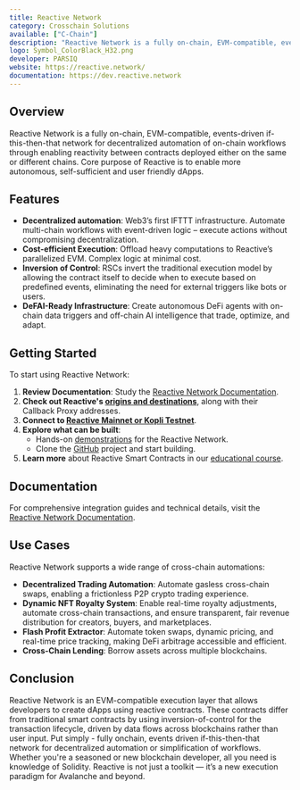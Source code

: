 ```yaml
---
title: Reactive Network
category: Crosschain Solutions
available: ["C-Chain"]
description: "Reactive Network is a fully on-chain, EVM-compatible, events-driven if-this-then-that network for decentralized automation of on-chain workflows through enabling reactivity between contracts deployed either on the same or different chains."
logo: Symbol_ColorBlack_H32.png
developer: PARSIQ
website: https://reactive.network/
documentation: https://dev.reactive.network
---
```


## Overview

Reactive Network is a fully on-chain, EVM-compatible, events-driven if-this-then-that network for decentralized automation of on-chain workflows through enabling reactivity between contracts deployed either on the same or different chains. Core purpose of Reactive is to enable more autonomous, self-sufficient and user friendly dApps.

## Features

- **Decentralized automation**: Web3’s first IFTTT infrastructure. Automate multi-chain workflows with event-driven logic – execute actions without compromising decentralization.
- **Cost-efficient Execution**: Offload heavy computations to Reactive’s parallelized EVM. Complex logic at minimal cost.
- **Inversion of Control**: RSCs invert the traditional execution model by allowing the contract itself to decide when to execute based on predefined events, eliminating the need for external triggers like bots or users.
- **DeFAI-Ready Infrastructure**: Create autonomous DeFi agents with on-chain data triggers and off-chain AI intelligence that trade, optimize, and adapt.

## Getting Started

To start using Reactive Network:

1. **Review Documentation**: Study the [Reactive Network Documentation](https://dev.reactive.network).
2. **Check out Reactive's [origins and destinations](https://dev.reactive.network/origins-and-destinations)**, along with their Callback Proxy addresses. 
3. **Connect to [Reactive Mainnet or Kopli Testnet](https://dev.reactive.network/reactive-mainnet)**.
4. **Explore what can be built**:
    - Hands-on [demonstrations](https://dev.reactive.network/demos) for the Reactive Network.
    - Clone the [GitHub](https://github.com/Reactive-Network/reactive-smart-contract-demos) project and start building.
5. **Learn more** about Reactive Smart Contracts in our [educational course](https://dev.reactive.network/education/introduction).

## Documentation

For comprehensive integration guides and technical details, visit the [Reactive Network Documentation](https://dev.reactive.network).

## Use Cases

Reactive Network supports a wide range of cross-chain automations:

- **Decentralized Trading Automation**: Automate gasless cross-chain swaps, enabling a frictionless P2P crypto trading experience.
- **Dynamic NFT Royalty System**: Enable real-time royalty adjustments, automate cross-chain transactions, and ensure transparent, fair revenue distribution for creators, buyers, and marketplaces.
- **Flash Profit Extractor**: Automate token swaps, dynamic pricing, and real-time price tracking, making DeFi arbitrage accessible and efficient.
- **Cross-Chain Lending**: Borrow assets across multiple blockchains.

## Conclusion

Reactive Network is an EVM-compatible execution layer that allows developers to create dApps using reactive contracts. These contracts differ from traditional smart contracts by using inversion-of-control for the transaction lifecycle, driven by data flows across blockchains rather than user input. Put simply - fully onchain, events driven if-this-then-that network for decentralized automation or simplification of workflows. Whether you're a seasoned or new blockchain developer, all you need is knowledge of Solidity. Reactive is not just a toolkit — it’s a new execution paradigm for Avalanche and beyond.
